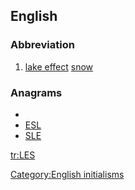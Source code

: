 {{also|Les|les|lës|leş|leš}}
==English==

===Abbreviation===
{{infl|en|abbreviation}}

# [[lake effect]] [[snow]]

===Anagrams===
* {{alphagram|[[els#English|els]]}} 
* [[ESL#English|ESL]]
* [[SLE#English|SLE]]


[[Category:English initialisms]]

[[tr:LES]]